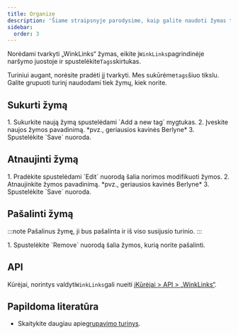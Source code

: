 ```yaml
---
title: Organize
description: 'Šiame straipsnyje parodysime, kaip galite naudoti žymas turiniui tvarkyti.'
sidebar:
  order: 3
---
```


Norėdami tvarkyti „WinkLinks“ žymas, eikite į`WinkLinks`pagrindinėje naršymo juostoje ir spustelėkite`Tags`skirtukas.

Turiniui augant, norėsite pradėti jį tvarkyti. Mes sukūrėme`tags`šiuo tikslu. Galite grupuoti turinį naudodami tiek žymų, kiek norite.

## Sukurti žymą

<Steps>
  1. Sukurkite naują žymą spustelėdami `Add a new tag` mygtukas.
  2. Įveskite naujos žymos pavadinimą. *pvz., geriausios kavinės Berlyne*
  3. Spustelėkite `Save` nuoroda.
</Steps>


## Atnaujinti žymą

<Steps>
  1. Pradėkite spustelėdami `Edit` nuorodą šalia norimos modifikuoti žymos.
  2. Atnaujinkite žymos pavadinimą. *pvz., geriausios kavinės Berlyne*
  3. Spustelėkite `Save` nuoroda.
</Steps>


## Pašalinti žymą

:::note
Pašalinus žymę, ji bus pašalinta ir iš viso susijusio turinio.
:::

<Steps>
  1. Spustelėkite `Remove` nuorodą šalia žymos, kurią norite pašalinti.
</Steps>


## API

Kūrėjai, norintys valdyti`WinkLinks`gali nueiti į[Kūrėjai > API > „WinkLinks“](/developers/apis/#winklinks-api).

## Papildoma literatūra

* Skaitykite daugiau apie[grupavimo turinys](/link-manager/content#grouping-content).

